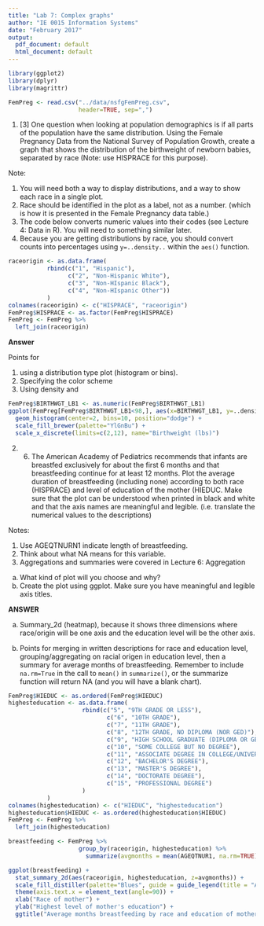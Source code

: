 ```yaml
---
title: "Lab 7: Complex graphs"
author: "IE 0015 Information Systems"
date: "February 2017"
output:
  pdf_document: default
  html_document: default
---
```


```r
library(ggplot2)
library(dplyr)
library(magrittr)
```
```r
FemPreg <- read.csv("../data/nsfgFemPreg.csv",
                    header=TRUE, sep=",")
```


1.  [3] One question when looking at population demographics is if all parts of the population have the same distribution. Using the Female Pregnancy Data from the National Survey of Population Growth, create a graph that shows the distribution of the birthweight of newborn babies, separated by race (Note: use HISPRACE for this purpose).  

Note: 

  1.  You will need both a way to display distributions, and a way to show each race in a single plot. 
  2.  Race should be identified in the plot as a label, not as a number. (which is how it is presented in the Female Pregnancy data table.)
  3. The code below converts numeric values into their codes (see Lecture 4: Data in R). You will need to something similar later.
  4. Because you are getting distributions by race, you should convert counts into percentages using `y=..density..` within the `aes()` function. 

```r
raceorigin <- as.data.frame(
           rbind(c("1", "Hispanic"),
                 c("2", "Non-Hispanic White"),
                 c("3", "Non-HIspanic Black"),
                 c("4", "Non-HIspanic Other"))
           )
colnames(raceorigin) <- c("HISPRACE", "raceorigin")
FemPreg$HISPRACE <- as.factor(FemPreg$HISPRACE)
FemPreg <- FemPreg %>% 
  left_join(raceorigin)
```

**Answer**

Points for 

1. using a distribution type plot (histogram or bins).
2. Specifying the color scheme
3. Using density and 


```r
FemPreg$BIRTHWGT_LB1 <- as.numeric(FemPreg$BIRTHWGT_LB1)
ggplot(FemPreg[FemPreg$BIRTHWGT_LB1<98,], aes(x=BIRTHWGT_LB1, y=..density..,  linetype=raceorigin, fill=raceorigin)) + 
  geom_histogram(center=2, bins=10, position="dodge") +
  scale_fill_brewer(palette="YlGnBu") +
  scale_x_discrete(limits=c(2,12), name="Birthweight (lbs)")
```

2.  (6) The American Academy of Pediatrics recommends that infants are breastfed exclusively for about the first 6 months and that breastfeeding continue for at least 12 months.  Plot the average duration of breastfeeding (including none) according to both race (HISPRACE) and level of education of the mother (HIEDUC.  Make sure that the plot can be understood when printed in black and white and that the axis names are meaningful and legible. (i.e. translate the numerical values to the descriptions)

Notes: 

  1. Use AGEQTNURN1 indicate length of breastfeeding.  
  2. Think about what NA means for this variable.
  3. Aggregations and summaries were covered in Lecture 6: Aggregation

  a.  What kind of plot will you choose and why?
  b.  Create the plot using ggplot.  Make sure you have meaningful and legible axis titles.
  
  
**ANSWER**

a.  Summary_2d (heatmap), because it shows three dimensions where race/origin will be one axis and the education level will be the other axis.  

b.  Points for merging in written descriptions for race and education level, grouping/aggregating on racial origen in education level, then a summary for average months of breastfeeding. Remember to include `na.rm=True` in the call to `mean()` in `summarize()`, or the summarize function will return NA (and you will have a blank chart).

```r
FemPreg$HIEDUC <- as.ordered(FemPreg$HIEDUC)
highesteducation <- as.data.frame(
                     rbind(c("5", "9TH GRADE OR LESS"),
                            c("6", "10TH GRADE"),
                            c("7", "11TH GRADE"),
                            c("8", "12TH GRADE, NO DIPLOMA (NOR GED)"),
                            c("9", "HIGH SCHOOL GRADUATE (DIPLOMA OR GED)"),
                            c("10", "SOME COLLEGE BUT NO DEGREE"),
                            c("11", "ASSOCIATE DEGREE IN COLLEGE/UNIVERSITY"),
                            c("12", "BACHELOR'S DEGREE"),
                            c("13", "MASTER'S DEGREE"),
                            c("14", "DOCTORATE DEGREE"),
                            c("15", "PROFESSIONAL DEGREE")
                     )
           )
colnames(highesteducation) <- c("HIEDUC", "highesteducation")
highesteducation$HIEDUC <- as.ordered(highesteducation$HIEDUC)
FemPreg <- FemPreg %>% 
  left_join(highesteducation)
```
  
```r
breastfeeding <- FemPreg %>% 
                    group_by(raceorigin, highesteducation) %>%
                      summarize(avgmonths = mean(AGEQTNUR1, na.rm=TRUE))
```

                    
```r
ggplot(breastfeeding) +
  stat_summary_2d(aes(raceorigin, highesteducation, z=avgmonths)) +
  scale_fill_distiller(palette="Blues", guide = guide_legend(title = "Average Months")) +
  theme(axis.text.x = element_text(angle=90)) +
  xlab("Race of mother") +
  ylab("Highest level of mother's education") +
  ggtitle("Average months breastfeeding by race and education of mother") 
```
